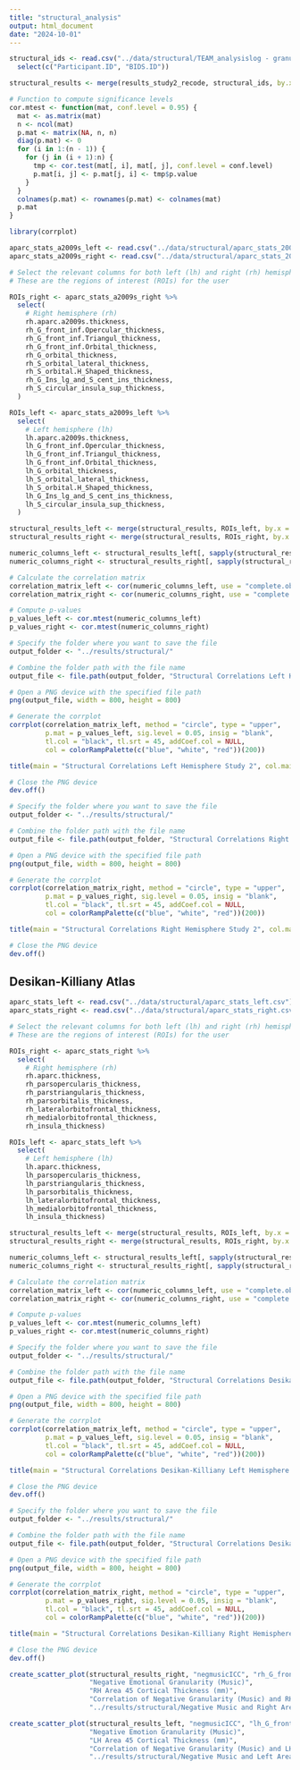 ```yaml
---
title: "structural_analysis"
output: html_document
date: "2024-10-01"
---
```


```r
structural_ids <- read.csv("../data/structural/TEAM_analysislog - granularity_wholebrain_log.csv") %>%
  select(c("Participant.ID", "BIDS.ID"))

structural_results <- merge(results_study2_recode, structural_ids, by.x = "ID", by.y = "Participant.ID", all = FALSE)


```

```r
# Function to compute significance levels
cor.mtest <- function(mat, conf.level = 0.95) {
  mat <- as.matrix(mat)
  n <- ncol(mat)
  p.mat <- matrix(NA, n, n)
  diag(p.mat) <- 0
  for (i in 1:(n - 1)) {
    for (j in (i + 1):n) {
      tmp <- cor.test(mat[, i], mat[, j], conf.level = conf.level)
      p.mat[i, j] <- p.mat[j, i] <- tmp$p.value
    }
  }
  colnames(p.mat) <- rownames(p.mat) <- colnames(mat)
  p.mat
}
```

```r
library(corrplot)

aparc_stats_a2009s_left <- read.csv("../data/structural/aparc_stats_2009_left.csv")
aparc_stats_a2009s_right <- read.csv("../data/structural/aparc_stats_2009_right.csv")

# Select the relevant columns for both left (lh) and right (rh) hemispheres
# These are the regions of interest (ROIs) for the user

ROIs_right <- aparc_stats_a2009s_right %>%
  select(
    # Right hemisphere (rh)
    rh.aparc.a2009s.thickness,
    rh_G_front_inf.Opercular_thickness,
    rh_G_front_inf.Triangul_thickness,
    rh_G_front_inf.Orbital_thickness,
    rh_G_orbital_thickness,
    rh_S_orbital_lateral_thickness,
    rh_S_orbital.H_Shaped_thickness,
    rh_G_Ins_lg_and_S_cent_ins_thickness,
    rh_S_circular_insula_sup_thickness,
  )

ROIs_left <- aparc_stats_a2009s_left %>%
  select(
    # Left hemisphere (lh)
    lh.aparc.a2009s.thickness,
    lh_G_front_inf.Opercular_thickness,
    lh_G_front_inf.Triangul_thickness,
    lh_G_front_inf.Orbital_thickness,
    lh_G_orbital_thickness,
    lh_S_orbital_lateral_thickness,
    lh_S_orbital.H_Shaped_thickness,
    lh_G_Ins_lg_and_S_cent_ins_thickness,
    lh_S_circular_insula_sup_thickness,
  )

structural_results_left <- merge(structural_results, ROIs_left, by.x = "BIDS.ID", by.y = "lh.aparc.a2009s.thickness", all = FALSE)
structural_results_right <- merge(structural_results, ROIs_right, by.x = "BIDS.ID", by.y = "rh.aparc.a2009s.thickness", all = FALSE)

numeric_columns_left <- structural_results_left[, sapply(structural_results_left, is.numeric)]
numeric_columns_right <- structural_results_right[, sapply(structural_results_right, is.numeric)]

# Calculate the correlation matrix
correlation_matrix_left <- cor(numeric_columns_left, use = "complete.obs")
correlation_matrix_right <- cor(numeric_columns_right, use = "complete.obs")

# Compute p-values
p_values_left <- cor.mtest(numeric_columns_left)
p_values_right <- cor.mtest(numeric_columns_right)

# Specify the folder where you want to save the file
output_folder <- "../results/structural/"

# Combine the folder path with the file name
output_file <- file.path(output_folder, "Structural Correlations Left Hemisphere 2-26-25.png")

# Open a PNG device with the specified file path
png(output_file, width = 800, height = 800)

# Generate the corrplot
corrplot(correlation_matrix_left, method = "circle", type = "upper", 
         p.mat = p_values_left, sig.level = 0.05, insig = "blank",
         tl.col = "black", tl.srt = 45, addCoef.col = NULL,
         col = colorRampPalette(c("blue", "white", "red"))(200))

title(main = "Structural Correlations Left Hemisphere Study 2", col.main = "black", font.main = 4)

# Close the PNG device
dev.off()

# Specify the folder where you want to save the file
output_folder <- "../results/structural/"

# Combine the folder path with the file name
output_file <- file.path(output_folder, "Structural Correlations Right Hemisphere 2-26-25.png")

# Open a PNG device with the specified file path
png(output_file, width = 800, height = 800)

# Generate the corrplot
corrplot(correlation_matrix_right, method = "circle", type = "upper", 
         p.mat = p_values_right, sig.level = 0.05, insig = "blank",
         tl.col = "black", tl.srt = 45, addCoef.col = NULL,
         col = colorRampPalette(c("blue", "white", "red"))(200))

title(main = "Structural Correlations Right Hemisphere Study 2", col.main = "black", font.main = 4)

# Close the PNG device
dev.off()

```


## Desikan-Killiany Atlas
```r

aparc_stats_left <- read.csv("../data/structural/aparc_stats_left.csv")
aparc_stats_right <- read.csv("../data/structural/aparc_stats_right.csv")

# Select the relevant columns for both left (lh) and right (rh) hemispheres
# These are the regions of interest (ROIs) for the user

ROIs_right <- aparc_stats_right %>%
  select(
    # Right hemisphere (rh)
    rh.aparc.thickness,
    rh_parsopercularis_thickness,
    rh_parstriangularis_thickness,
    rh_parsorbitalis_thickness,
    rh_lateralorbitofrontal_thickness,
    rh_medialorbitofrontal_thickness,
    rh_insula_thickness)

ROIs_left <- aparc_stats_left %>%
  select(
    # Left hemisphere (lh)
    lh.aparc.thickness,
    lh_parsopercularis_thickness,
    lh_parstriangularis_thickness,
    lh_parsorbitalis_thickness,
    lh_lateralorbitofrontal_thickness,
    lh_medialorbitofrontal_thickness,
    lh_insula_thickness)

structural_results_left <- merge(structural_results, ROIs_left, by.x = "BIDS.ID", by.y = "lh.aparc.thickness", all = FALSE)
structural_results_right <- merge(structural_results, ROIs_right, by.x = "BIDS.ID", by.y = "rh.aparc.thickness", all = FALSE)

numeric_columns_left <- structural_results_left[, sapply(structural_results_left, is.numeric)]
numeric_columns_right <- structural_results_right[, sapply(structural_results_right, is.numeric)]

# Calculate the correlation matrix
correlation_matrix_left <- cor(numeric_columns_left, use = "complete.obs")
correlation_matrix_right <- cor(numeric_columns_right, use = "complete.obs")

# Compute p-values
p_values_left <- cor.mtest(numeric_columns_left)
p_values_right <- cor.mtest(numeric_columns_right)

# Specify the folder where you want to save the file
output_folder <- "../results/structural/"

# Combine the folder path with the file name
output_file <- file.path(output_folder, "Structural Correlations Desikan-Killiany Left Hemisphere 2-26-25.png")

# Open a PNG device with the specified file path
png(output_file, width = 800, height = 800)

# Generate the corrplot
corrplot(correlation_matrix_left, method = "circle", type = "upper", 
         p.mat = p_values_left, sig.level = 0.05, insig = "blank",
         tl.col = "black", tl.srt = 45, addCoef.col = NULL,
         col = colorRampPalette(c("blue", "white", "red"))(200))

title(main = "Structural Correlations Desikan-Killiany Left Hemisphere Study 2", col.main = "black", font.main = 4)

# Close the PNG device
dev.off()

# Specify the folder where you want to save the file
output_folder <- "../results/structural/"

# Combine the folder path with the file name
output_file <- file.path(output_folder, "Structural Correlations Desikan-Killiany Right Hemisphere 2-26-25.png")

# Open a PNG device with the specified file path
png(output_file, width = 800, height = 800)

# Generate the corrplot
corrplot(correlation_matrix_right, method = "circle", type = "upper", 
         p.mat = p_values_right, sig.level = 0.05, insig = "blank",
         tl.col = "black", tl.srt = 45, addCoef.col = NULL,
         col = colorRampPalette(c("blue", "white", "red"))(200))

title(main = "Structural Correlations Desikan-Killiany Right Hemisphere Study 2", col.main = "black", font.main = 4)

# Close the PNG device
dev.off()

```

```r
create_scatter_plot(structural_results_right, "negmusicICC", "rh_G_front_inf.Triangul_thickness", 
                    "Negative Emotional Granularity (Music)", 
                    "RH Area 45 Cortical Thickness (mm)", 
                    "Correlation of Negative Granularity (Music) and RH Area 45", 
                    "../results/structural/Negative Music and Right Area 45 2_28.png")

create_scatter_plot(structural_results_left, "negmusicICC", "lh_G_front_inf.Triangul_thickness", 
                    "Negative Emotion Granularity (Music)", 
                    "LH Area 45 Cortical Thickness (mm)", 
                    "Correlation of Negative Granularity (Music) and LH Area 45", 
                    "../results/structural/Negative Music and Left Area 45 2-27-25.png")


```
